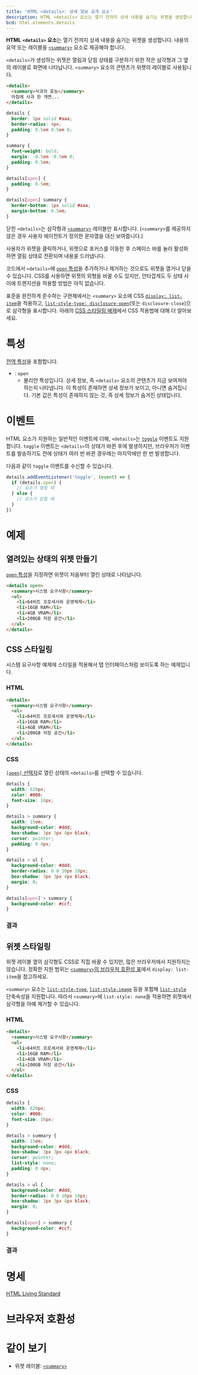 ```yaml
---
title: 'HTML <details>: 상세 정보 공개 요소'
description: HTML <details> 요소는 열기 전까지 상세 내용을 숨기는 위젯을 생성합니다. 내용의 요약 또는 레이블을 <summary> 요소로 제공해야 합니다.
bcd: html.elements.details
---
```


**HTML `<details>` 요소**는 열기 전까지 상세 내용을 숨기는 위젯을 생성합니다. 내용의 요약 또는 레이블을 [`<summary>`](./summary) 요소로 제공해야 합니다.

`<details>`가 생성하는 위젯은 열림과 닫힘 상태를 구분하기 위한 작은 삼각형과 그 옆의 레이블로 화면에 나타납니다. `<summary>` 요소의 콘텐츠가 위젯의 레이블로 사용됩니다.

<HTMLDemo height={120}>

```html
<details>
  <summary>사과의 효능</summary>
  아침에 사과 한 개면...
</details>
```

```css
details {
  border: 1px solid #aaa;
  border-radius: 4px;
  padding: 0.5em 0.5em 0;
}

summary {
  font-weight: bold;
  margin: -0.5em -0.5em 0;
  padding: 0.5em;
}

details[open] {
  padding: 0.5em;
}

details[open] summary {
  border-bottom: 1px solid #aaa;
  margin-bottom: 0.5em;
}
```

</HTMLDemo>

닫힌 `<details>`는 삼각형과 [`<summary>`](./summary) 레이블만 표시합니다. (`<summary>`를 제공하지 않은 경우 사용자 에이전트가 정의한 문자열을 대신 보여줍니다.)

사용자가 위젯을 클릭하거나, 위젯으로 포커스를 이동한 후 스페이스 바를 눌러 활성화하면 열림 상태로 전환되며 내용을 드러냅니다.

코드에서 `<details>`에 [`open` 특성](#term-open)을 추가하거나 제거하는 것으로도 위젯을 열거나 닫을 수 있습니다. CSS를 사용하면 위젯의 외형을 바꿀 수도 있지만, 안타깝게도 두 상태 사이에 트랜지션을 적용할 방법은 아직 없습니다.

표준을 완전하게 준수하는 구현체에서는 `<summary>` 요소에 CSS [`display: list-item`](/docs/Web/CSS/display)을 적용하고, [`list-style-type: disclosure-open`](https://developer.mozilla.org/en-US/docs/Web/CSS/list-style-type)(또는 `disclosure-close`)으로 삼각형을 표시합니다. 아래의 [CSS 스타일링 예제](#CSS-스타일링)에서 CSS 적용법에 대해 더 알아보세요.

# 특성

[전역 특성](/docs/Web/HTML/Global_attributes)을 포함합니다.

- : `open`
  - 불리언 특성입니다. 상세 정보, 즉 `<details>` 요소의 콘텐츠가 지금 보여져야 하는지 나타냅니다. 이 특성이 존재하면 상세 정보가 보이고, 아니면 숨겨집니다. 기본 값은 특성이 존재하지 않는 것, 즉 상세 정보가 숨겨진 상태입니다.

# 이벤트

HTML 요소가 지원하는 일반적인 이벤트에 더해, `<details>`는 [`toggle`](https://developer.mozilla.org/en-US/docs/Web/API/HTMLDetailsElement/toggle_event) 이벤트도 지원합니다. `toggle` 이벤트는 `<details>`의 상태가 바뀐 후에 발생하지만, 브라우저가 이벤트를 발송하기도 전에 상태가 여러 번 바뀐 경우에는 마지막에만 한 번 발생합니다.

다음과 같이 `toggle` 이벤트를 수신할 수 있습니다.

```js
details.addEventListener('toggle', (event) => {
  if (details.open) {
    // 요소가 열릴 때
  } else {
    // 요소가 닫힐 때
  }
})
```

# 예제

## 열려있는 상태의 위젯 만들기

[`open` 특성](#term-open)을 지정하면 위젯이 처음부터 열린 상태로 나타납니다.

```html name=open
<details open>
  <summary>시스템 요구사항</summary>
  <ul>
    <li>64비트 프로세서와 운영체제</li>
    <li>16GB RAM</li>
    <li>4GB VRAM</li>
    <li>200GB 저장 공간</li>
  </ul>
</details>
```

<LiveExample height={160} name="open" />

## CSS 스타일링

시스템 요구사항 예제에 스타일을 적용해서 탭 인터페이스처럼 보이도록 하는 예제입니다.

### HTML

```html name=css
<details>
  <summary>시스템 요구사항</summary>
  <ul>
    <li>64비트 프로세서와 운영체제</li>
    <li>16GB RAM</li>
    <li>4GB VRAM</li>
    <li>200GB 저장 공간</li>
  </ul>
</details>
```

### CSS

[`[open]` 선택자](https://developer.mozilla.org/ko/docs/Web/CSS/Attribute_selectors)로 열린 상태의 `<details>`를 선택할 수 있습니다.

```css name=css
details {
  width: 620px;
  color: #000;
  font-size: 16px;
}

details > summary {
  width: 15em;
  background-color: #ddd;
  box-shadow: 3px 3px 4px black;
  cursor: pointer;
  padding: 0 4px;
}

details > ul {
  background-color: #ddd;
  border-radius: 0 0 10px 10px;
  box-shadow: 3px 3px 4px black;
  margin: 0;
}

details[open] > summary {
  background-color: #ccf;
}
```

### 결과

<LiveExample height={160} name="css" />

## 위젯 스타일링

위젯 레이블 옆의 삼각형도 CSS로 직접 바꿀 수 있지만, 많은 브라우저에서 지원하지는 않습니다. 정확한 지원 범위는 [`<summary>`의 브라우저 호환성 표](./summary#브라우저-호환성)에서 `display: list-item`을 참고하세요.

`<summary>` 요소는 [`list-style-type`](https://developer.mozilla.org/en-US/docs/Web/CSS/list-style-type), [`list-style-image`](https://developer.mozilla.org/en-US/docs/Web/CSS/list-style-image) 등을 포함해 [`list-style`](https://developer.mozilla.org/en-US/docs/Web/CSS/list-style) 단축속성을 지원합니다. 따라서 `<summary>`에 `list-style: none`을 적용하면 위젯에서 삼각형을 아예 제거할 수 있습니다.

### HTML

```html name=list-style
<details>
  <summary>시스템 요구사항</summary>
  <ul>
    <li>64비트 프로세서와 운영체제</li>
    <li>16GB RAM</li>
    <li>4GB VRAM</li>
    <li>200GB 저장 공간</li>
  </ul>
</details>
```

### CSS

```css name=list-style
details {
  width: 620px;
  color: #000;
  font-size: 16px;
}

details > summary {
  width: 15em;
  background-color: #ddd;
  box-shadow: 3px 3px 4px black;
  cursor: pointer;
  list-style: none;
  padding: 0 4px;
}

details > ul {
  background-color: #ddd;
  border-radius: 0 0 10px 10px;
  box-shadow: 3px 3px 4px black;
  margin: 0;
}

details[open] > summary {
  background-color: #ccf;
}
```

### 결과

<LiveExample height={160} name="list-style" />

# 명세

[HTML Living Standard](https://html.spec.whatwg.org/multipage/interactive-elements.html#the-details-element)

# 브라우저 호환성

<BrowserCompat data={props.bcd} />

# 같이 보기

- 위젯 레이블: [`<summary>`](./summary)
